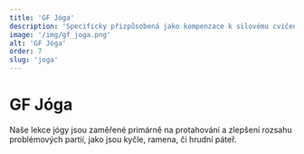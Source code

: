 ```yaml
---
title: 'GF Jóga'
description: 'Specificky přizpůsobená jako kompenzace k silovému cvičení'
image: '/img/gf_joga.png'
alt: 'GF Jóga'
order: 7
slug: 'joga'
---
```

# GF Jóga
Naše lekce jógy jsou zaměřené primárně na protahování a zlepšení rozsahu problémových partií, jako jsou kyčle, ramena, či hrudní páteř.

